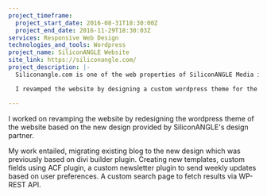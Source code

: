```yaml
---
project_timeframe:
  project_start_date: 2016-08-31T18:30:00Z
  project_end_date: 2016-11-29T18:30:03Z
services: Responsive Web Design
technologies_and_tools: Wordpress
project_name: SiliconANGLE Website
site_link: https://siliconangle.com/
project_description: |-
  Siliconangle.com is one of the web properties of SiliconANGLE Media inc. It is an online magazine focussing on tech and startup news.

  I revamped the website by designing a custom wordpress theme for the website based on the provided design.

---
```

I worked on revamping the website by redesigning the wordpress theme of the website based on the new design provided by SiliconANGLE's design partner.

My work entailed, migrating existing blog to the new design which was previously based on divi builder plugin. Creating new templates, custom fields using ACF plugin, a custom newsletter plugin to send weekly updates based on user preferences. A custom search page to fetch results via WP-REST API.